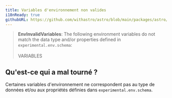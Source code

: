 ```yaml
---
title: Variables d'environnement non valides
i18nReady: true
githubURL: https://github.com/withastro/astro/blob/main/packages/astro/src/core/errors/errors-data.ts
---
```


> **EnvInvalidVariables**: The following environment variables do not match the data type and/or properties defined in `experimental.env.schema`:<br/><br/>VARIABLES<br/>

## Qu'est-ce qui a mal tourné ?
Certaines variables d'environnement ne correspondent pas au type de données et/ou aux propriétés définies dans `experimental.env.schema`.


